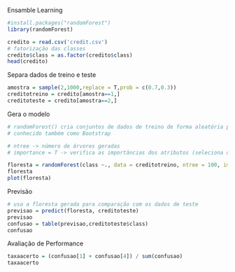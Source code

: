 Ensamble Learning


```{r}
#install.packages("randomForest")
library(randomForest)
```

```{r}
credito = read.csv('credit.csv')
# fatorização das classes
credito$class = as.factor(credito$class)
head(credito)
```

Separa dados de treino e teste

```{r}
amostra = sample(2,1000,replace = T,prob = c(0.7,0.3))
creditotreino = credito[amostra==1,]
creditoteste = credito[amostra==2,]
```

Gera o modelo

```{r}
# randomForest() cria conjuntos de dados de treino de forma aleatória porém com reposição!
# conhecido também como Bootstrap

# ntree -> número de árvores geradas
# importance = T -> verifica as importâncias dos atributos (seleciona os principais)

floresta = randomForest(class ~., data = creditotreino, ntree = 100, importance = T)
floresta
plot(floresta)
```

Previsão

```{r}
# usa a floresta gerada para comparação com os dados de teste
previsao = predict(floresta, creditoteste)
previsao
confusao = table(previsao,creditoteste$class)
confusao
```

Avaliação de Performance
```{r}
taxaacerto = (confusao[1] + confusao[4]) / sum(confusao)
taxaacerto

```

